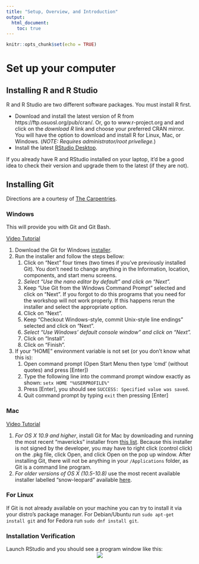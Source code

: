 ```yaml
---
title: "Setup, Overview, and Introduction"
output: 
  html_document:
    toc: true
---
```


```r
knitr::opts_chunk$set(echo = TRUE)
```

# Set up your computer

## Installing R and R Studio
R and R Studio are two different software packages. You must install R first.
  
- Download and install the latest version of R from https://ftp.osuosl.org/pub/cran/. Or, go to www.r-project.org and and click on the _download R_ link and choose your preferred CRAN mirror. You will have the option to download and install R for Linux, Mac, or Windows. (*NOTE: Requires administrator/root privellege.*)
- Install the latest [RStudio Desktop](https://posit.co/download/rstudio-desktop/).

If you already have R and RStudio installed on your laptop, it'd be a good idea to check their version and upgrade them to the latest (if they are not).

## Installing Git

Directions are a courtesy of [The Carpentries](https://carpentries.org/index.html).

### Windows
This will provide you with Git and Git Bash.

[Video Tutorial](https://www.youtube.com/watch?v=339AEqk9c-8)

1. Download the Git for Windows [installer](https://gitforwindows.org/).
1. Run the installer and follow the steps bellow:
    1. Click on "Next" four times (two times if you've previously installed Git). You don't need to change anything in the Information, location, components, and start menu screens.
    1. *Select "Use the nano editor by default" and click on "Next".*
    1. Keep "Use Git from the Windows Command Prompt" selected and click on "Next". If you forgot to do this programs that you need for the workshop will not work properly. If this happens rerun the installer and select the appropriate option.
    1. Click on "Next".
    1. Keep "Checkout Windows-style, commit Unix-style line endings" selected and click on "Next". 
    1. *Select "Use Windows' default console window" and click on "Next".*
    1. Click on "Install".
    1. Click on "Finish".
1. If your "HOME" environment variable is not set (or you don't know what this is):
    1. Open command prompt (Open Start Menu then type 'cmd' (without quotes) and press [Enter])
    1. Type the following line into the command prompt window exactly as shown:
         `setx HOME "%USERPROFILE%"`
    1. Press [Enter], you should see `SUCCESS: Specified value was saved`.
    1. Quit command prompt by typing `exit` then pressing [Enter]

### Mac

[Video Tutorial](https://www.youtube.com/watch?v=9LQhwETCdwY)

1. *For OS X 10.9 and higher*, install Git for Mac by downloading and running the most recent "mavericks" installer from [this list](https://sourceforge.net/projects/git-osx-installer/files/). Because this installer is not signed by the developer, you may have to right click (control click) on the .pkg file, click Open, and click Open on the pop up window. After installing Git, there will not be anything in your `/Applications` folder, as Git is a command line program.
1. *For older versions of OS X (10.5-10.8)* use the most recent available installer labelled "snow-leopard" available [here](https://sourceforge.net/projects/git-osx-installer/files/).

### For Linux 

If Git is not already available on your machine you can try to install it via your distro's package manager. For Debian/Ubuntu run `sudo apt-get install git` and for Fedora run `sudo dnf install git`.

### Installation Verification
Launch RStudio and you should see a program window like this: <center><img src="http://swcarpentry.github.io/r-novice-gapminder/fig/01-rstudio.png"></center>